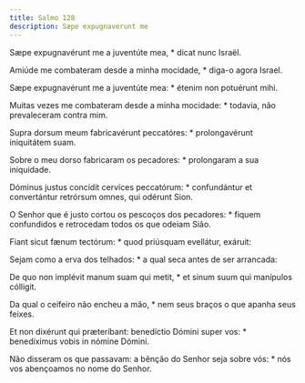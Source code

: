 ```yaml
---
title: Salmo 128
description: Sæpe expugnaverunt me
---
```


<div class="side-by-side not-content">

Sæpe expugnavérunt me a juventúte mea, * dicat nunc Israël.

Amiúde me combateram desde a minha mocidade, * diga-o agora Israel.

Sæpe expugnavérunt me a juventúte mea: * étenim non potuérunt mihi.

Muitas vezes me combateram desde a minha mocidade: * todavia, não prevaleceram contra mim.

Supra dorsum meum fabricavérunt peccatóres: * prolongavérunt iniquitátem suam.

Sobre o meu dorso fabricaram os pecadores: * prolongaram a sua iniquidade.

Dóminus justus concídit cervíces peccatórum: * confundántur et convertántur retrórsum omnes, qui odérunt Sion.

O Senhor que é justo cortou os pescoços dos pecadores: * fiquem confundidos e retrocedam todos os que odeiam Sião.

Fiant sicut fænum tectórum: * quod priúsquam evellátur, exáruit:

Sejam como a erva dos telhados: * a qual seca antes de ser arrancada:

De quo non implévit manum suam qui metit, * et sinum suum qui manípulos cólligit.

Da qual o ceifeiro não encheu a mão, * nem seus braços o que apanha seus feixes.

Et non dixérunt qui præteríbant: benedíctio Dómini super vos: * benedíximus vobis in nómine Dómini.

Não disseram os que passavam: a bênção do Senhor seja sobre vós: * nós vos abençoamos no nome do Senhor.

</div>
